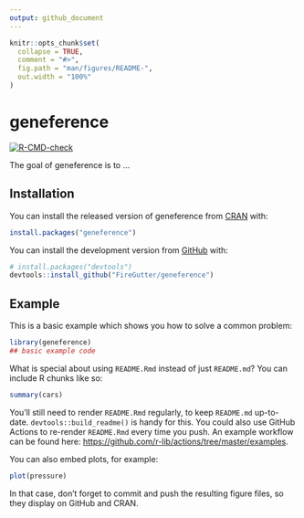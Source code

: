 ```yaml
---
output: github_document
---
```


<!-- README.md is generated from README.Rmd. Please edit that file -->

```r
knitr::opts_chunk$set(
  collapse = TRUE,
  comment = "#>",
  fig.path = "man/figures/README-",
  out.width = "100%"
)
```

# geneference

<!-- badges: start -->
[![R-CMD-check](https://github.com/FireGutter/geneference/workflows/R-CMD-check/badge.svg)](https://github.com/FireGutter/geneference/actions)
<!-- badges: end -->

The goal of geneference is to ...

## Installation

You can install the released version of geneference from [CRAN](https://CRAN.R-project.org) with:

``` r
install.packages("geneference")
```

You can install the development version from [GitHub](https://github.com/) with:

``` r
# install.packages("devtools")
devtools::install_github("FireGutter/geneference")
```
## Example

This is a basic example which shows you how to solve a common problem:

```r
library(geneference)
## basic example code
```

What is special about using `README.Rmd` instead of just `README.md`? You can include R chunks like so:

```r
summary(cars)
```

You'll still need to render `README.Rmd` regularly, to keep `README.md` up-to-date. `devtools::build_readme()` is handy for this. You could also use GitHub Actions to re-render `README.Rmd` every time you push. An example workflow can be found here: <https://github.com/r-lib/actions/tree/master/examples>.

You can also embed plots, for example:

```r
plot(pressure)
```

In that case, don't forget to commit and push the resulting figure files, so they display on GitHub and CRAN.
